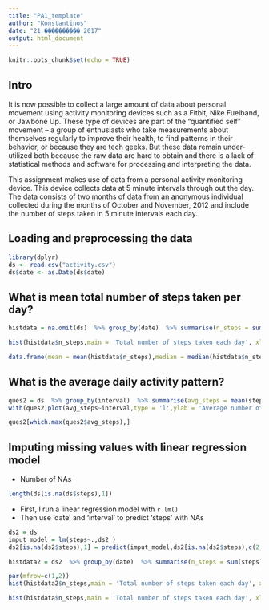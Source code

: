 ---
title: "PA1_template"
author: "Konstantinos"
date: "21 ���������� 2017"
output: html_document
---

```{r setup, include=FALSE}
knitr::opts_chunk$set(echo = TRUE)
```

## Intro
It is now possible to collect a large amount of data about personal movement using activity monitoring devices such as a Fitbit, Nike Fuelband, or Jawbone Up. These type of devices are part of the "quantified self" movement -- a group of enthusiasts who take measurements about themselves regularly to improve their health, to find patterns in their behavior, or because they are tech geeks. But these data remain under-utilized both because the raw data are hard to obtain and there is a lack of statistical methods and software for processing and interpreting the data.

This assignment makes use of data from a personal activity monitoring device. This device collects data at 5 minute intervals through out the day. The data consists of two months of data from an anonymous individual collected during the months of October and November, 2012 and include the number of steps taken in 5 minute intervals each day.

## Loading and preprocessing the data

```{r}
library(dplyr)
ds <- read.csv("activity.csv")
ds$date <- as.Date(ds$date)
```

## What is mean total number of steps taken per day?

```{r}
histdata = na.omit(ds)  %>% group_by(date)  %>% summarise(n_steps = sum(steps)) 

hist(histdata$n_steps,main = 'Total number of steps taken each day', xlab = 'Total number of steps',breaks = 8)
```

```{r}
data.frame(mean = mean(histdata$n_steps),median = median(histdata$n_steps))

```

## What is the average daily activity pattern?
```{r}
ques2 = ds  %>% group_by(interval)  %>% summarise(avg_steps = mean(steps,na.rm = T))
with(ques2,plot(avg_steps~interval,type = 'l',ylab = 'Average number of steps'))
```




```{r}
ques2[which.max(ques2$avg_steps),]
```

## Imputing missing values with linear regression model

- Number of NAs
```{r}
length(ds[is.na(ds$steps),1])
```

- First, I run a linear regression model with `r lm()`
- Then use 'date' and 'interval' to predict 'steps' with NAs
```{r}
ds2 = ds
imput_model = lm(steps~.,ds2 )
ds2[is.na(ds2$steps),1] = predict(imput_model,ds2[is.na(ds2$steps),c(2,3)])

```




```{r}
histdata2 = ds2  %>% group_by(date)  %>% summarise(n_steps = sum(steps)) 

par(mfrow=c(1,2))
hist(histdata2$n_steps,main = 'Total number of steps taken each day', xlab = 'Total number of steps',breaks = 8)

hist(histdata$n_steps,main = 'Total number of steps taken each day', xlab = 'Total number of steps',breaks = 8)
```




